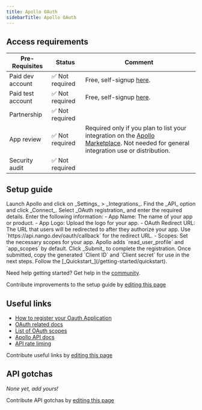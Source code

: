 ```yaml
---
title: Apollo OAuth
sidebarTitle: Apollo OAuth
---
```



<Overview />
<PreBuiltTooling />
<PreBuiltUseCases />

## Access requirements
| Pre-Requisites | Status | Comment|
| - | - | - |
| Paid dev account | ✅ Not required | Free, self-signup [here](https://www.apollo.io/sign-up). |
| Paid test account | ✅ Not required | Free, self-signup [here](https://www.apollo.io/sign-up).  | 
| Partnership | ✅ Not required | |
| App review | ✅ Not required | Required only if you plan to list your integration on the [Apollo Marketplace](https://docs.apollo.io/docs/add-your-integration-to-apollos-marketplace). Not needed for general integration use or distribution. |
| Security audit | ✅ Not required | |


## Setup guide

<Steps>
  <Step title="Register your app with Apollo">
    Launch Apollo and click on _Settings_ > _Integrations_. Find the _API_ option and click _Connect_. Select _OAuth registration_ and enter the required details.
  </Step>
  <Step title="Provide App Details">
    Enter the following information:
    - App Name: The name of your app or product.
    - App Logo: Upload the logo for your app.
    - OAuth Redirect URL: The URL that users will be redirected to after they authorize your app. Use `https://api.nango.dev/oauth/callback` for the redirect URL.
    - Scopes: Set the necessary scopes for your app. Apollo adds `read_user_profile` and `app_scopes` by default.
  </Step>
  <Step title="Submit the Registration">
    Click _Submit_ to complete the registration. Once submitted, copy the generated `Client ID` and `Client secret` for use in the next steps.
  </Step>
  <Step title="Next">
    Follow the [_Quickstart_](/getting-started/quickstart).
  </Step>
</Steps>

 
<Tip>Need help getting started? Get help in the [community](https://nango.dev/slack).</Tip>

<Note>Contribute improvements to the setup guide by [editing this page](https://github.com/nangohq/nango/tree/master/docs/integrations/all/apollo-basic.mdx)</Note>


## Useful links

-   [How to register your Oauth Application](https://docs.apollo.io/docs/use-oauth-20-authorization-flow-to-access-apollo-user-information-partners#step-1-register-your-app-with-apollo)
-   [OAuth related docs](https://docs.apollo.io/docs/use-oauth-20-authorization-flow-to-access-apollo-user-information-partners)
-   [List of OAuth scopes](https://docs.google.com/spreadsheets/d/1zyJYwrgOESOYAOQIDameATCYhc3_njMaOkJ5BEM57xc/edit?usp=sharing)
-   [Apollo API docs](https://docs.apollo.io/reference)
-   [API rate liming](https://docs.apollo.io/reference/rate-limits)

<Note>Contribute useful links by [editing this page](https://github.com/nangohq/nango/tree/master/docs/integrations/all/apollo-basic.mdx)</Note>

## API gotchas

_None yet, add yours!_

<Note>Contribute API gotchas by [editing this page](https://github.com/nangohq/nango/tree/master/docs/integrations/all/apollo-basic.mdx)</Note>
